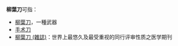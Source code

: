 '''柳葉刀'''可指：

*[[柳葉刀|柳葉刀]]，一種武器
*[[手术刀|手术刀]]
*[[柳葉刀_(雜誌)|柳葉刀 (雜誌)]]：世界上最悠久及最受重视的同行评审性质之医学期刊

{{Disambig|cat=三字消歧義}}